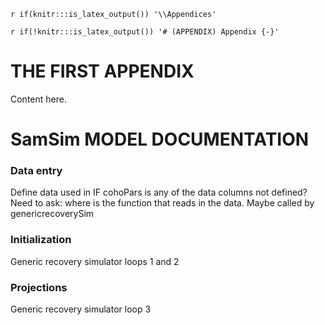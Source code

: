 <!-- The following code should appear at the beginning of the first appendix.
After that, all subsequent sections will be turned into appendices. -->

`r if(knitr:::is_latex_output()) '\\Appendices'`

`r if(!knitr:::is_latex_output()) '# (APPENDIX) Appendix {-}'`

# THE FIRST APPENDIX {#app:first-appendix}

Content here.

# SamSim MODEL DOCUMENTATION {#app:second-appendix}


### Data entry

Define data used in IF cohoPars is any of the data columns not defined?
Need to ask: where is the function that reads in the data. Maybe called by genericrecoverySim


### Initialization


Generic recovery simulator loops 1 and 2


### Projections

Generic recovery simulator loop 3

